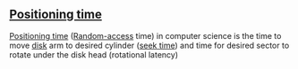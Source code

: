 {{dicdef}}
== [[Positioning time]] ==
[[Positioning time]] ([[Random-access]] time) in computer science is the time to move [[Hard disk|disk]] arm to desired cylinder ([[seek time]]) and time for desired sector to rotate under the disk head (rotational latency)